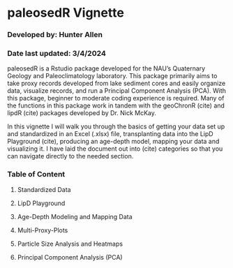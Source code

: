 # paleosedR Vignette

### Developed by: Hunter Allen

### Date last updated: 3/4/2024

paleosedR is a Rstudio package developed for the NAU's Quaternary Geology and Paleoclimatology laboratory. This package primarily aims to take proxy records developed from lake sediment cores and easily organize data, visualize records, and run a Principal Component Analysis (PCA). With this package, beginner to moderate coding experience is required. Many of the functions in this package work in tandem with the geoChronR (cite) and lipdR (cite) packages developed by Dr. Nick McKay.

In this vignette I will walk you through the basics of getting your data set up and standardized in an Excel (.xlsx) file, transplanting data into the LipD Playground (cite), producing an age-depth model, mapping your data and visualizing it. I have laid the document out into (cite) categories so that you can navigate directly to the needed section.

### Table of Content

1.  Standardized Data

2.  LipD Playground

3.  Age-Depth Modeling and Mapping Data

4.  Multi-Proxy-Plots

5.  Particle Size Analysis and Heatmaps

6.  Principal Component Analysis (PCA)
